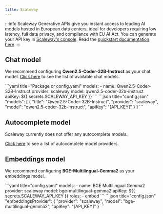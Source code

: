 ```yaml
---
title: Scaleway
---
```



:::info
Scaleway Generative APIs give you instant access to leading AI models hosted in European data centers, ideal for developers requiring low latency, full data privacy, and compliance with EU AI Act.
You can generate your API key in [Scaleway's console](https://console.scaleway.com/generative-api/models).
Read the [quickstart documentation here](https://www.scaleway.com/en/docs/ai-data/generative-apis/quickstart/).
:::

## Chat model

We recommend configuring **Qwen2.5-Coder-32B-Instruct** as your chat model.
[Click here](https://www.scaleway.com/en/docs/ai-data/generative-apis/reference-content/supported-models/) to see the list of available chat models.

<Tabs groupId="config-example">
    <TabItem value="yaml" label="YAML">
    ```yaml title="Package or config.yaml"
    models:
      - name: Qwen2.5-Coder-32B-Instruct
        provider: scaleway
        model: qwen2.5-coder-32b-instruct
        apiKey: ${{ secrets.SCALEWAY_API_KEY }}
    ```
    </TabItem>
    <TabItem value="json" label="JSON">
    ```json title="config.json"
    "models": [
      {
        "title": "Qwen2.5-Coder-32B-Instruct",
        "provider": "scaleway",
        "model": "qwen2.5-coder-32b-instruct",
        "apiKey": "[API_KEY]"
      }
    ]
    ```
    </TabItem>
</Tabs>

## Autocomplete model

Scaleway currently does not offer any autocomplete models.

[Click here](../../model-types/autocomplete.md) to see a list of autocomplete model providers.

## Embeddings model

We recommend configuring **BGE-Multilingual-Gemma2** as your embeddings model.

<Tabs groupId="config-example">
  <TabItem value="yaml" label="YAML">
  ```yaml title="config.yaml"
  models:
    - name: BGE Multilingual Gemma2
      provider: scaleway
      model: bge-multilingual-gemma2
      apiKey: ${{ secrets.SCALEWAY_API_KEY }}
      roles: 
        - embed
  ```
  </TabItem>
  <TabItem value="json" label="JSON">
  ```json title="config.json"
    "embeddingsProvider": {
      "provider": "scaleway",
      "model": "bge-multilingual-gemma2",
      "apiKey": "[API_KEY]"
    }
  ```
  </TabItem>
</Tabs>
